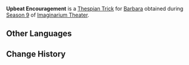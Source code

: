 {{Thespian Trick Infobox
|title     = Upbeat Encouragement
|image     = Upbeat Encouragement Barbara Preview.png
|name      = Upbeat Encouragement
|character = Barbara
|date      = 2025-03-01
|season    = 9
}}
'''Upbeat Encouragement''' is a [[Thespian Trick]] for [[Barbara]] obtained during [[Imaginarium Theater/Seasons/2025-03-01|Season 9]] of [[Imaginarium Theater]].

==Other Languages==
{{Other Languages|Upbeat Encouragement (Xiangling)}}

==Change History==
{{Change History|5.4}}